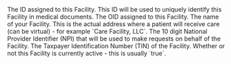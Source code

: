 <ResponseField name="id" type="string" required>
  The ID assigned to this Facility. This ID will be used to uniquely identify this Facility in
  medical documents.
</ResponseField>

<ResponseField name="oid" type="string" required>
  The OID assigned to this Facility.
</ResponseField>

<ResponseField name="name" type="string" required>
  The name of your Facility. This is the actual address where a patient will receive care (can be
  virtual) - for example `Care Facility, LLC`.
</ResponseField>

<ResponseField name="npi" type="string" required>
  The 10 digit National Provider Identifier (NPI) that will be used to make requests on behalf of
  the Facility.
</ResponseField>

<ResponseField name="address" type="Address" required>
  <Snippet file="address-response.mdx" />
</ResponseField>

<ResponseField name="tin" type="string">
  The Taxpayer Identification Number (TIN) of the Facility.
</ResponseField>

<ResponseField name="active" type="bool">
  Whether or not this Facility is currently active - this is usually `true`.
</ResponseField>